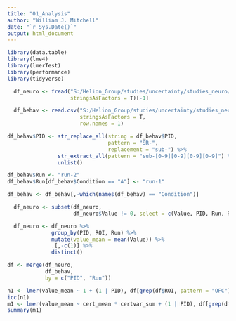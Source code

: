 ```yaml
---
title: "01_Analysis"
author: "William J. Mitchell"
date: "`r Sys.Date()`"
output: html_document
---
```


```r
library(data.table)
library(lme4)
library(lmerTest)
library(performance)
library(tidyverse)
```

```r
  df_neuro <- fread("S:/Helion_Group/studies/uncertainty/studies_neuro/analysis/df_neuro.csv",
                    stringsAsFactors = T)[-1]

  df_behav <- read.csv("S:/Helion_Group/studies/uncertainty/studies_neuro/analysis/df_behav.csv",
                       stringsAsFactors = T,
                       row.names = 1)
```

```r
df_behav$PID <- str_replace_all(string = df_behav$PID,
                                pattern = "SR-",
                                replacement = "sub-") %>%
                str_extract_all(pattern = "sub-[0-9][0-9][0-9][0-9]") %>%
                unlist()

df_behav$Run <- "run-2" 
df_behav$Run[df_behav$Condition == "A"] <- "run-1" 

df_behav <- df_behav[,-which(names(df_behav) == "Condition")]
```

```r
  df_neuro <- subset(df_neuro,
                     df_neuro$Value != 0, select = c(Value, PID, Run, ROI))

  df_neuro <- df_neuro %>%
              group_by(PID, ROI, Run) %>%
              mutate(value_mean = mean(Value)) %>%
              .[,-c(1)] %>%
              distinct()
```

```r
df <- merge(df_neuro,
            df_behav,
            by = c("PID", "Run"))
```

```r

n1 <- lmer(value_mean ~ 1 + (1 | PID), df[grep(df$ROI, pattern = "OFC"),], REML = F)
icc(n1)
m1 <- lmer(value_mean ~ cert_mean * certvar_sum + (1 | PID), df[grep(df$ROI, pattern = "OFC"),], REML = F)
summary(m1)
```